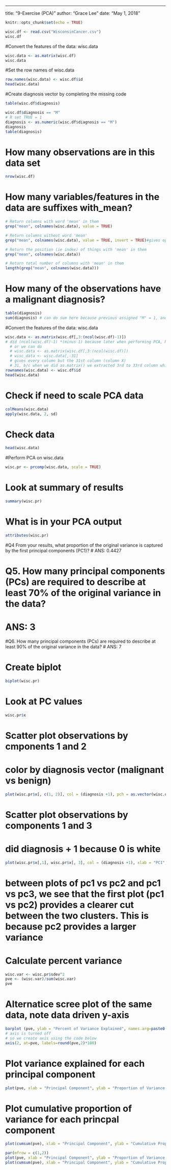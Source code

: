 ---
title: "9-Exercise (PCA)"
author: "Grace Lee"
date: "May 1, 2018"

```r
knitr::opts_chunk$set(echo = TRUE)
```

```r
wisc.df <- read.csv("WisconsinCancer.csv")
wisc.df
```

#Convert the features of the data: wisc.data
```r
wisc.data <- as.matrix(wisc.df)
wisc.data
```

#Set the row names of wisc.data
```r
row.names(wisc.data) <- wisc.df$id
head(wisc.data)
```

#Create diagnosis vector by completing the missing code
```r
table(wisc.df$diagnosis)
```
```r
wisc.df$diagnosis == "M"
# R set TRUE = 1
diagnosis <- as.numeric(wisc.df$diagnosis == "M")
diagnosis
table(diagnosis)
```

# How many observations are in this data set
```r
nrow(wisc.df)
```

# How many variables/features in the data are suffixes with_mean?
```r
# Return columns with word 'mean' in them
grep("mean", colnames(wisc.data), value = TRUE)

# Return columns without word 'mean'
grep("mean", colnames(wisc.data), value = TRUE, invert = TRUE)#gives opposite of above code

# Return the position (ie index) of things with 'mean' in them
grep("mean", colnames(wisc.data))

# Return total number of columns with 'mean' in them
length(grep("mean", colnames(wisc.data)))
```

# How many of the observations have a malignant diagnosis?
```r
table(diagnosis)
sum(diagnosis) # can do sum here because previous assigned "M" = 1, and "B" = 0
```

#Convert the features of the data: wisc.data
```r
wisc.data <- as.matrix(wisc.df[,3:(ncol(wisc.df)-1)])
# did (ncol(wisc.df)-1) *(minus 1) because later when performing PCA, NA in the X column is not allowed
  # or we can do
  # wisc.data <- as.matrix(wisc.df[,3:(ncol(wisc.df)])
  # wisc_data <- wisc.data[,-31] 
  # gives every column but the 31st column (column X)
  # 31, b/c when we did as.matrix() we extracted 3rd to 33rd column which became 1st to        31st column in the new matrix
rownames(wisc.data) <- wisc.df$id
head(wisc.data)
```

# Check if need to scale PCA data
```r
colMeans(wisc.data)
apply(wisc.data, 2, sd)
```

# Check data
```r
head(wisc.data)
```

#Perform PCA on wisc.data
```r
wisc.pr <- prcomp(wisc.data, scale = TRUE)
```

# Look at summary of results
```r
summary(wisc.pr)
```

# What is in your PCA output
```r
attributes(wisc.pr)
```

#Q4 From your results, what proportion of the original variance is captured by the first principal components (PC1)?
# ANS: 0.4427

# Q5. How many principal components (PCs) are required to describe at least 70% of the original variance in the data?
# ANS: 3

#Q6. How many principal components (PCs) are required to describe at least 90% of the original variance in the data?
# ANS: 7

# Create biplot
```r
biplot(wisc.pr)
```

# Look at PC values
```r
wisc.pr$x
```

# Scatter plot observations by cmponents 1 and 2
# color by diagnosis vector (malignant vs benign)
```r
plot(wisc.pr$x[, c(1, 2)], col = (diagnosis +1), pch = as.vector(wisc.df$diagnosis),xlab = "PC1", ylab = "PC2")
```

# Scatter plot observations by components 1 and 3
# did diagnosis + 1 because 0 is white 
```r
plot(wisc.pr$x[,1], wisc.pr$x[, 3], col = (diagnosis +1), xlab = "PC1", ylab = "PC3")
```
# between plots of pc1 vs pc2 and pc1 vs pc3, we see that the first plot (pc1 vs pc2) provides a clearer cut between the two clusters. This is because pc2 provides a larger variance

# Calculate percent variance
```r
wisc.var <- wisc.pr$sdev^2
pve <- (wisc.var)/sum(wisc.var)
pve
```

# Alternatice scree plot of the same data, note data driven y-axis
```r
barplot (pve, ylab = "Percent of Variance Explained", names.arg=paste0("pc", 1:length(pve)), las=2, axes = FALSE, main = "Scree Plot")
# axis is turned off
# so we create axis using the code below
axis(2, at=pve, labels=round(pve,2)*100)
```

# Plot variance explained for each principal component
```r
plot(pve, xlab = "Principal Component", ylab = "Proportion of Variance Explained", ylim = c(0,1), type = "o")
```

# Plot cumulative proportion of variance for each princpal component
```r
plot(cumsum(pve), xlab = "Principal Component", ylab = "Cumulative Proportion of Variance Explained", ylim = c(0,1), type = "o")
```

```r
par(mfrow = c(1,2))
plot(pve, xlab = "Principal Component", ylab = "Proportion of Variance Explained", ylim = c(0,1), type = "o")
plot(cumsum(pve), xlab = "Principal Component", ylab = "Cumulative Proportion of Variance Explained", ylim = c(0,1), type = "o")
```

